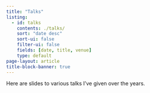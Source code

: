 ```yaml
---
title: "Talks"
listing:
  - id: talks
    contents: ./talks/
    sort: "date desc"
    sort-ui: false
    filter-ui: false
    fields: [date, title, venue]
    type: default
page-layout: article
title-block-banner: true
---
```


Here are slides to various talks I've given over the years.

:::{#talks}
:::

